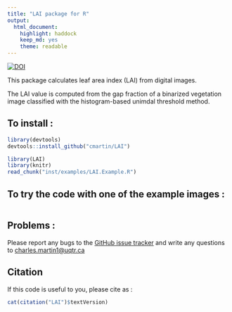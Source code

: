 ```yaml
---
title: "LAI package for R"
output: 
  html_document:
    highlight: haddock
    keep_md: yes
    theme: readable
---
```


[![DOI](https://zenodo.org/badge/19481/cmartin/LAI.svg)](https://zenodo.org/badge/latestdoi/19481/cmartin/LAI)

This package calculates leaf area index (LAI) from digital images.

The LAI value is computed from the gap fraction of a binarized vegetation image classified with the histogram-based unimdal threshold method.

## To install : 
```r
library(devtools)
devtools::install_github("cmartin/LAI")
```
```r
library(LAI)
library(knitr)
read_chunk("inst/examples/LAI.Example.R")
```

## To try the code with one of the example images : 
```r
```

## Problems : 
Please report any bugs to the [GitHub issue tracker](https://github.com/cmartin/LAI/issues) and write any questions to <charles.martin1@uqtr.ca>

## Citation
If this code is useful to you, please cite as : 

```r
cat(citation("LAI")$textVersion)
```
